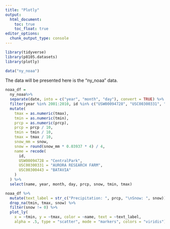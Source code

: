 ```yaml
---
title: "Plotly"
output: 
  html_document:
    toc: true
    toc_float: true
editor_options: 
  chunk_output_type: console
---
```


```r
library(tidyverse)
library(p8105.datasets)
library(plotly)

data("ny_noaa")
```

The data will be presented here is the "ny_noaa" data.

```r
noaa_df = 
  ny_noaa%>% 
  separate(date, into = c("year", "month", "day"), convert = TRUE) %>% 
  filter(year %in% 2001:2010, id %in% c("USW00094728", "USC00300331", "USC00300443"))%>% 
  mutate(
    tmax = as.numeric(tmax),
    tmin = as.numeric(tmin),
    prcp = as.numeric(prcp),
    prcp = prcp / 10,
    tmin = tmin / 10,
    tmax = tmax / 10,
    snow_mm = snow,
    snow = round(snow_mm * 0.03937 * 4) / 4,
    name = recode(
      id,
      USW00094728 = "CentralPark",
      USC00300331 = "AURORA RESEARCH FARM",
      USC00300443 = "BATAVIA"
    )
  ) %>% 
  select(name, year, month, day, prcp, snow, tmin, tmax)
```

```r
noaa_df %>% 
  mutate(text_label = str_c("Precipitation: ", prcp, "\nSnow: ", snow)) %>% 
  drop_na(tmin, tmax, snow) %>% 
  filter(snow != 0) %>% 
  plot_ly(
    x = ~tmin, y = ~tmax, color = ~name, text = ~text_label, 
    alpha = .5, type = "scatter", mode = "markers", colors = "viridis")
```

